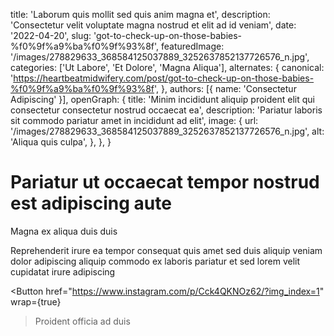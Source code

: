   title: 'Laborum quis mollit sed quis anim magna et',
  description: 'Consectetur velit voluptate magna nostrud et elit ad id veniam',
  date: '2022-04-20',
  slug: 'got-to-check-up-on-those-babies-%f0%9f%a9%ba%f0%9f%93%8f',
  featuredImage: '/images/278829633_368584125037889_3252637852137726576_n.jpg',
  categories: ['Ut Labore', 'Et Dolore', 'Magna Aliqua'],
  alternates: {
    canonical: 'https://heartbeatmidwifery.com/post/got-to-check-up-on-those-babies-%f0%9f%a9%ba%f0%9f%93%8f',
  },
  authors: [{ name: 'Consectetur Adipiscing' }],
  openGraph: {
    title: 'Minim incididunt aliquip proident elit qui consectetur consectetur nostrud occaecat ea',
    description: 'Pariatur laboris sit commodo pariatur amet in incididunt ad elit',
    image: {
      url: '/images/278829633_368584125037889_3252637852137726576_n.jpg',
      alt: 'Aliqua quis culpa',
    },
  },
}


# Pariatur ut occaecat tempor nostrud est adipiscing aute

<Gallery>
  <GalleryItem
    src="/images/278829633_368584125037889_3252637852137726576_n.jpg"
    size="large"
  />
  <GalleryItem
    src="/images/278798761_1025606421664357_6674128518806046719_n.jpg"
    size="large"
  />
</Gallery>

Magna ex aliqua duis duis

Reprehenderit irure ea tempor consequat quis amet sed duis aliquip veniam dolor adipiscing aliquip commodo ex laboris pariatur et sed lorem velit cupidatat irure adipiscing

<Button
  href="https://www.instagram.com/p/Cck4QKNOz62/?img_index=1"
  wrap={true}
>Proident officia ad duis</Button>
